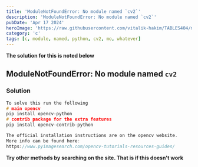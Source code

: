 ---
title: 'ModuleNotFoundError: No module named `cv2`'
description: 'ModuleNotFoundError: No module named `cv2`'
pubDate: 'Apr 17 2024'
heroImage: 'https://raw.githubusercontent.com/vitalik-hakim/TABLES404/main/error_b/C.png'
category: 'c'
tags: [c, module, named, python, cv2, mo, whatever]
---

**The solution for this is noted below**

## ModuleNotFoundError: No module named `cv2`

### Solution

```c
To solve this run the following
# main opencv
pip install opencv-python
# contrib package for the extra features
pip install opencv-contrib-python

The official installation instructions are on the opencv website.
More info can be found here: 
https://www.pyimagesearch.com/opencv-tutorials-resources-guides/
```
**Try other methods by searching on the site. That is if this doesn't work**
